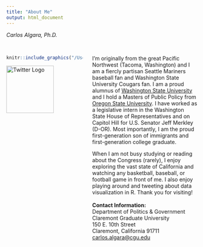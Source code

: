```yaml
---
title: "About Me"
output: html_document
---
```

<!-- Google tag (gtag.js) -->
<script async src="https://www.googletagmanager.com/gtag/js?id=G-BSHV58HW4C"></script>
<script>
  window.dataLayer = window.dataLayer || [];
  function gtag(){dataLayer.push(arguments);}
  gtag('js', new Date());

  gtag('config', 'G-BSHV58HW4C');
</script>

<style>
  .column-left{
    float: left;
    width: 40%;
    text-align: left;
  }
.column-right{
  float: right;
  width: 55%;
  text-align: left;
}
</style>
<script>
<!DOCTYPE html>
<html>
<meta name="viewport" content="width=device-width, initial-scale=1">
<style>
/* On smaller screens, decrease text size */
@media only screen and (max-width: 300px) {
  .text {font-size: 11px}
}
</style>
</html> 
</script>

*Carlos Algara, Ph.D.*
<br/>
<br/>

<div class="column-left">

```r
knitr::include_graphics("/Users/caalgara/Dropbox/Github_Website/calgara.github.io/figures/me_hiking.jpg")
```
<a href = "https://twitter.com/algaraca"><img src="/Users/caalgara/Dropbox/Github_Website/calgara.github.io/figures/twitter.png" alt="Twitter Logo" style="width:125px;" align ="center"></a>
</div>


<div class="column-right">
I'm originally from the great Pacific Northwest (Tacoma, Washington) and I am a fiercly partisan Seattle Mariners baseball fan and Washington State University Cougars fan. I am a proud alumnus of [Washington State University](http://wsu.edu/) and I hold a Masters of Public Policy from [Oregon State University](http://liberalarts.oregonstate.edu/spp/). I have worked as a legislative intern in the Washington State House of Representatives and on Capitol Hill for U.S. Senator Jeff Merkley (D-OR). Most importantly, I am the proud first-generation son of immigrants and first-generation college graduate.  
  
When I am not busy studying or reading about the Congress (rarely), I enjoy exploring the vast state of California and watching any basketball, baseball, or football game in front of me. I also enjoy playing around and tweeting about data visualization in R. Thank you for visiting!  
<br>
**Contact Information:**    
Department of Politics & Government  
Claremont Graduate University    
150 E. 10th Street    
Claremont, California 91711    
[carlos.algara@cgu.edu](mailto:carlos.algara@cgu.edu)
<br>
<br>
<!-- <style><div text-align: left; font-size: 90%;'></style>Copyright &copy; 2017 by Carlos Algara. Made with [RStudio](https://www.rstudio.com)</div></div> -->